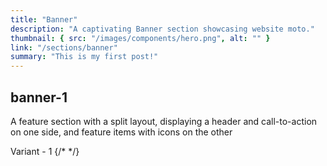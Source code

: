 ```yaml
---
title: "Banner"
description: "A captivating Banner section showcasing website moto."
thumbnail: { src: "/images/components/hero.png", alt: "" }
link: "/sections/banner"
summary: "This is my first post!"
---
```


## banner-1

A feature section with a split layout, displaying a header and call-to-action on one side, and feature items with icons on the other

<Tabs defaultValue="t-1">

<TabsList>
    <TabsTrigger value="t-1">Variant - 1</TabsTrigger>
</TabsList>
<TabsContent value="t-1">
    {/* <SectionPreview name="banner-1" /> */}
</TabsContent>

</Tabs>
